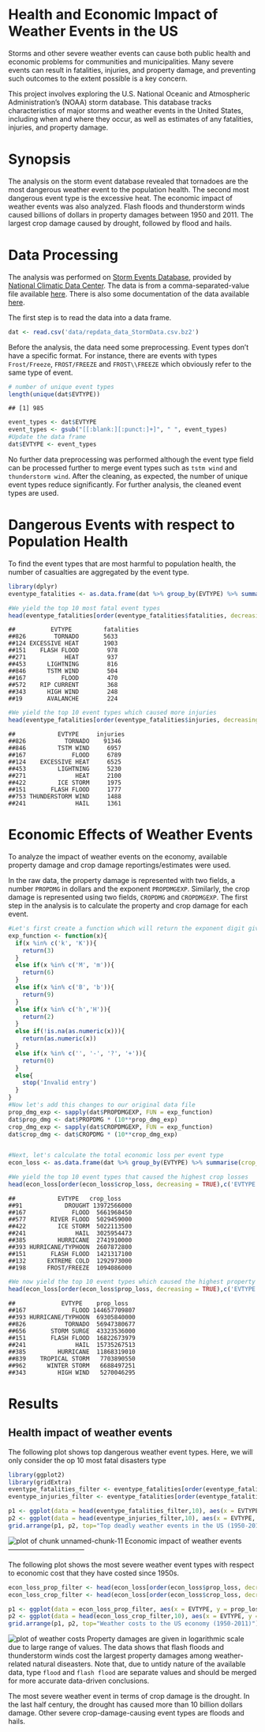 Health and Economic Impact of Weather Events in the US
======================================================


Storms and other severe weather events can cause both public health and economic
problems for communities and municipalities. Many severe events can result in
fatalities, injuries, and property damage, and preventing such outcomes to the extent
possible is a key concern.

This project involves exploring the U.S. National Oceanic and Atmospheric
Administration's (NOAA) storm database. This database tracks characteristics of major
storms and weather events in the United States, including when and where they occur, as
well as estimates of any fatalities, injuries, and property damage.

Synopsis
========

The analysis on the storm event database revealed that tornadoes are the most
dangerous weather event to the population health. The second most dangerous
event type is the excessive heat. The economic impact of weather events was
also analyzed. Flash floods and thunderstorm winds caused billions of dollars
in property damages between 1950 and 2011. The largest crop damage caused by
drought, followed by flood and hails.


Data Processing
===============

The analysis was performed on
[Storm Events Database](http://www.ncdc.noaa.gov/stormevents/ftp.jsp), provided by
[National Climatic Data Center](http://www.ncdc.noaa.gov/). The data is from a comma-separated-value file available
[here](https://d396qusza40orc.cloudfront.net/repdata%2Fdata%2FStormData.csv.bz2).
There is also some documentation of the data available
[here](https://d396qusza40orc.cloudfront.net/repdata%2Fpeer2_doc%2Fpd01016005curr.pdf).

The first step is to read the data into a data frame.


```{r}
dat <- read.csv('data/repdata_data_StormData.csv.bz2')
```
Before the analysis, the data need some preprocessing. Event types don't have a
specific format. For instance, there are events with types `Frost/Freeze`,
`FROST/FREEZE` and `FROST\\FREEZE` which obviously refer to the same type of
event.



```{r}
# number of unique event types
length(unique(dat$EVTYPE))
```

```
## [1] 985
```

```{r}
event_types <- dat$EVTYPE
event_types <- gsub("[[:blank:][:punct:]+]", " ", event_types)
#Update the data frame
dat$EVTYPE <- event_types

```
No further data preprocessing was performed although the event type field can be
processed further to merge event types such as `tstm wind` and `thunderstorm wind`. 
After the cleaning, as expected, the number of unique event types reduce
significantly. For further analysis, the cleaned event types are used.


Dangerous Events with respect to Population Health
================================================

To find the event types that are most harmful to population health, the number
of casualties are aggregated by the event type.

```{r}
library(dplyr)
eventype_fatalities <- as.data.frame(dat %>% group_by(EVTYPE) %>% summarise(fatalities = sum(FATALITIES), injuries = sum(INJURIES)))
```
```{r}
#We yield the top 10 most fatal event types
head(eventype_fatalities[order(eventype_fatalities$fatalities, decreasing = TRUE), c('EVTYPE', "fatalities")], 10)
```
```
##          EVTYPE         fatalities
##826        TORNADO       5633
##124 EXCESSIVE HEAT       1903
##151    FLASH FLOOD        978
##271           HEAT        937
##453      LIGHTNING        816
##846      TSTM WIND        504
##167          FLOOD        470
##572    RIP CURRENT        368
##343      HIGH WIND        248
##19       AVALANCHE        224
```
```{r}
#We yield the top 10 event types which caused more injuries
head(eventype_fatalities[order(eventype_fatalities$injuries, decreasing = TRUE), c("EVTYPE","injuries")], 10)
```
```
##            EVTYPE     injuries
##826           TORNADO    91346
##846         TSTM WIND     6957
##167             FLOOD     6789
##124    EXCESSIVE HEAT     6525
##453         LIGHTNING     5230
##271              HEAT     2100
##422         ICE STORM     1975
##151       FLASH FLOOD     1777
##753 THUNDERSTORM WIND     1488
##241              HAIL     1361
```
Economic Effects of Weather Events
==================================

To analyze the impact of weather events on the economy, available property
damage and crop damage reportings/estimates were used.

In the raw data, the property damage is represented with two fields, a number
`PROPDMG` in dollars and the exponent `PROPDMGEXP`. Similarly, the crop damage
is represented using two fields, `CROPDMG` and `CROPDMGEXP`. The first step in the
analysis is to calculate the property and crop damage for each event.
```{r}
#Let's first create a function which will return the exponent digit given a letter indicating the exponent
exp_function <- function(x){
  if(x %in% c('k', 'K')){
    return(3)
  }
  else if(x %in% c('M', 'm')){
    return(6)
  }
  else if(x %in% c('B', 'b')){
    return(9)
  }
  else if(x %in% c('h','H')){
    return(2)
  }
  else if(!is.na(as.numeric(x))){
    return(as.numeric(x))
  }
  else if(x %in% c('', '-', '?', '+')){
    return(0)
  }
  else{
    stop('Invalid entry')
  }
}
#Now let's add this changes to our original data file
prop_dmg_exp <- sapply(dat$PROPDMGEXP, FUN = exp_function)
dat$prop_dmg <- dat$PROPDMG * (10**prop_dmg_exp)
crop_dmg_exp <- sapply(dat$CROPDMGEXP, FUN = exp_function)
dat$crop_dmg <- dat$CROPDMG * (10**crop_dmg_exp)


#Next, let's calculate the total economic loss per event type
econ_loss <- as.data.frame(dat %>% group_by(EVTYPE) %>% summarise(crop_loss = sum(crop_dmg), prop_loss = sum(prop_dmg)))
```
```{r}
#We yield the top 10 event types that caused the highest crop losses
head(econ_loss[order(econ_loss$crop_loss, decreasing = TRUE),c('EVTYPE','crop_loss')], 10)
```
```
##            EVTYPE   crop_loss
##91            DROUGHT 13972566000
##167             FLOOD  5661968450
##577       RIVER FLOOD  5029459000
##422         ICE STORM  5022113500
##241              HAIL  3025954473
##385         HURRICANE  2741910000
##393 HURRICANE/TYPHOON  2607872800
##151       FLASH FLOOD  1421317100
##132      EXTREME COLD  1292973000
##198      FROST/FREEZE  1094086000
```
```{r}
#We now yield the top 10 event types which caused the highest property losses
head(econ_loss[order(econ_loss$prop_loss, decreasing = TRUE),c('EVTYPE','prop_loss')], 10)
```
```
##             EVTYPE    prop_loss
##167             FLOOD 144657709807
##393 HURRICANE/TYPHOON  69305840000
##826           TORNADO  56947380677
##656       STORM SURGE  43323536000
##151       FLASH FLOOD  16822673979
##241              HAIL  15735267513
##385         HURRICANE  11868319010
##839    TROPICAL STORM   7703890550
##962      WINTER STORM   6688497251
##343         HIGH WIND   5270046295
```
Results
=======

Health impact of weather events
-------------------------------

The following plot shows top dangerous weather event types. Here, we will only consider the op 10 most fatal disasters type
```{r}
library(ggplot2)
library(gridExtra)
eventype_fatalities_filter <- eventype_fatalities[order(eventype_fatalities$fatalities, decreasing = TRUE),]
eventype_injuries_filter <- eventype_fatalities[order(eventype_fatalities$injuries, decreasing = TRUE),]

p1 <- ggplot(data = head(eventype_fatalities_filter,10), aes(x = EVTYPE, y = fatalities)) + geom_bar(stat = 'identity') + labs(x = 'Event type', y = 'Number of fatalities', title = 'Fatalities as a function of the Event type') + coord_flip()
p2 <- ggplot(data = head(eventype_injuries_filter,10), aes(x = EVTYPE, y = injuries)) + geom_bar(stat = 'identity') + labs(x = 'Event type', y = 'Number of injuries', title = 'Injuries as a function of the Event type') + coord_flip()
grid.arrange(p1, p2, top="Top deadly weather events in the US (1950-2011)")
```
![plot of chunk unnamed-chunk-11](figures/top_deadly_weather_events.png) 
Economic impact of weather events
---------------------------------

The following plot shows the most severe weather event types with respect to
economic cost that they have costed since 1950s.
```{r}
econ_loss_prop_filter <- head(econ_loss[order(econ_loss$prop_loss, decreasing = TRUE),c('EVTYPE','prop_loss')], 10)
econ_loss_crop_filter <- head(econ_loss[order(econ_loss$crop_loss, decreasing = TRUE),c('EVTYPE','crop_loss')], 10)

p1 <- ggplot(data = econ_loss_prop_filter, aes(x = EVTYPE, y = prop_loss)) + geom_bar(stat = 'identity') + labs(x = 'Event type', y = 'Porperty losses', title = 'Property losses as a function of the Event type') + coord_flip()
p2 <- ggplot(data = head(econ_loss_crop_filter,10), aes(x = EVTYPE, y = crop_loss)) + geom_bar(stat = 'identity') + labs(x = 'Event type', y = 'Crop losses', title = 'Crop losses as a function of the Event type') + coord_flip()
grid.arrange(p1, p2, top="Weather costs to the US economy (1950-2011)")
```
![plot of weather costs](figures/weather_costs.png) 
Property damages are given in logarithmic scale due to large range of values.
The data shows that flash floods and thunderstorm winds cost the largest
property damages among weather-related natural diseasters. Note that, due to
untidy nature of the available data, type `flood` and `flash flood` are
separate values and should be merged for more accurate data-driven conclusions.

The most severe weather event in terms of crop damage is the drought. In the last
half century, the drought has caused more than 10 billion dollars damage. Other
severe crop-damage-causing event types are floods and hails.